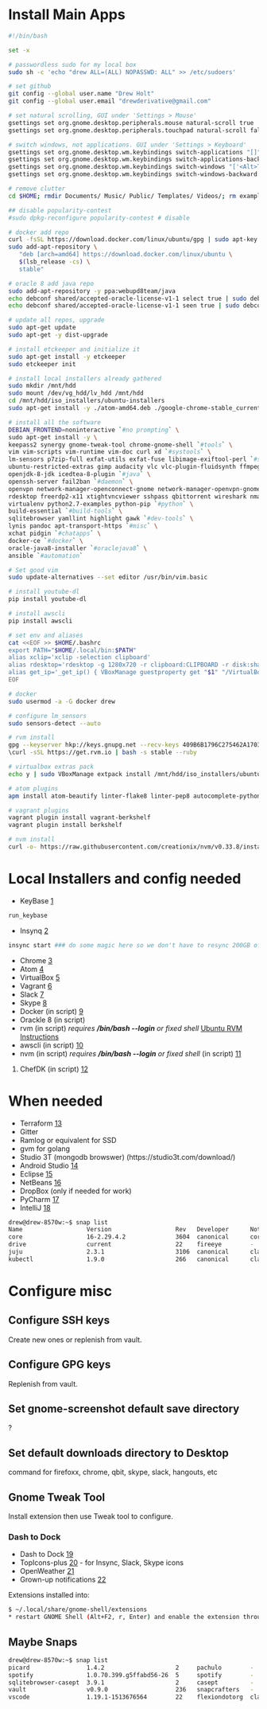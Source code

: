 =Install Main Apps=
<syntaxhighlight lang=bash>
#!/bin/bash

set -x

# passwordless sudo for my local box
sudo sh -c 'echo "drew ALL=(ALL) NOPASSWD: ALL" >> /etc/sudoers'

# set github
git config --global user.name "Drew Holt"
git config --global user.email "drewderivative@gmail.com"

# set natural scrolling, GUI under 'Settings > Mouse'
gsettings set org.gnome.desktop.peripherals.mouse natural-scroll true
gsettings set org.gnome.desktop.peripherals.touchpad natural-scroll false

# switch windows, not applications. GUI under 'Settings > Keyboard'
gsettings set org.gnome.desktop.wm.keybindings switch-applications "[]"
gsettings set org.gnome.desktop.wm.keybindings switch-applications-backward "[]"
gsettings set org.gnome.desktop.wm.keybindings switch-windows "['<Alt>Tab']"
gsettings set org.gnome.desktop.wm.keybindings switch-windows-backward  "['<Alt><Shift>Tab']"

# remove clutter
cd $HOME; rmdir Documents/ Music/ Public/ Templates/ Videos/; rm examples.desktop

## disable popularity-contest
#sudo dpkg-reconfigure popularity-contest # disable

# docker add repo
curl -fsSL https://download.docker.com/linux/ubuntu/gpg | sudo apt-key add -
sudo add-apt-repository \
   "deb [arch=amd64] https://download.docker.com/linux/ubuntu \
   $(lsb_release -cs) \
   stable"

# oracle 8 add java repo
sudo add-apt-repository -y ppa:webupd8team/java
echo debconf shared/accepted-oracle-license-v1-1 select true | sudo debconf-set-selections
echo debconf shared/accepted-oracle-license-v1-1 seen true | sudo debconf-set-selections

# update all repos, upgrade
sudo apt-get update
sudo apt-get -y dist-upgrade

# install etckeeper and initialize it
sudo apt-get install -y etckeeper
sudo etckeeper init

# install local installers already gathered
sudo mkdir /mnt/hdd
sudo mount /dev/vg_hdd/lv_hdd /mnt/hdd
cd /mnt/hdd/iso_installers/ubuntu-installers
sudo apt-get install -y ./atom-amd64.deb ./google-chrome-stable_current_amd64.deb ./insync_1.4.4.37065-artful_amd64.deb ./slack-desktop-3.1.0-amd64.deb ./vagrant_2.0.3_x86_64.deb ./virtualbox-5.2_5.2.8-121009_Ubuntu_zesty_amd64.deb ./skypeforlinux-64.deb ./keybase_amd64.deb ./chefdk_2.4.17-1_amd64.deb

# install all the software
DEBIAN_FRONTEND=noninteractive `#no prompting` \
sudo apt-get install -y \
keepass2 synergy gnome-tweak-tool chrome-gnome-shell `#tools` \
vim vim-scripts vim-runtime vim-doc curl xd `#systools` \
lm-sensors p7zip-full exfat-utils exfat-fuse libimage-exiftool-perl `#systools` \
ubuntu-restricted-extras gimp audacity vlc vlc-plugin-fluidsynth ffmpeg atomicparsley `#media` \
openjdk-8-jdk icedtea-8-plugin `#java` \
openssh-server fail2ban `#daemon` \
openvpn network-manager-openconnect-gnome network-manager-openvpn-gnome `#network-client` \
rdesktop freerdp2-x11 xtightvncviewer sshpass qbittorrent wireshark nmap nikto chkrootkit wavemon namebench apache2-utils mailutils `#netutils` \
virtualenv python2.7-examples python-pip `#python` \
build-essential `#build-tools` \
sqlitebrowser yamllint highlight gawk `#dev-tools` \
lynis pandoc apt-transport-https `#misc` \
xchat pidgin `#chatapps` \
docker-ce `#docker` \
oracle-java8-installer `#oraclejava8` \
ansible `#automation`

# Set good vim
sudo update-alternatives --set editor /usr/bin/vim.basic

# install youtube-dl
pip install youtube-dl

# install awscli
pip install awscli

# set env and aliases
cat <<EOF >> $HOME/.bashrc
export PATH="$HOME/.local/bin:$PATH"
alias xclip='xclip -selection clipboard'
alias rdesktop='rdesktop -g 1280x720 -r clipboard:CLIPBOARD -r disk:share=/home/drew'
alias get_ip='_get_ip() { VBoxManage guestproperty get "$1" "/VirtualBox/GuestInfo/Net/1/V4/IP";}; _get_ip'
EOF

# docker
sudo usermod -a -G docker drew

# configure lm_sensors
sudo sensors-detect --auto

# rvm install
gpg --keyserver hkp://keys.gnupg.net --recv-keys 409B6B1796C275462A1703113804BB82D39DC0E3 7D2BAF1CF37B13E2069D6956105BD0E739499BDB
\curl -sSL https://get.rvm.io | bash -s stable --ruby

# virtualbox extras pack
echo y | sudo VBoxManage extpack install /mnt/hdd/iso_installers/ubuntu-installers/Oracle_VM_VirtualBox_Extension_Pack-5.2.8.vbox-extpack

# atom plugins
apm install atom-beautify linter-flake8 linter-pep8 autocomplete-python django-templates script-runner teletype

# vagrant plugins
vagrant plugin install vagrant-berkshelf
vagrant plugin install berkshelf

# nvm install
curl -o- https://raw.githubusercontent.com/creationix/nvm/v0.33.8/install.sh | bash
</syntaxhighlight>

= Local Installers and config needed =
* KeyBase [https://keybase.io]
<syntaxhighlight lang=bash>
run_keybase
</syntaxhighlight>

* Insynq [https://www.insynchq.com/downloads]
<syntaxhighlight lang=bash>
insync start ### do some magic here so we don't have to resync 200GB of google drive
</syntaxhighlight>

* Chrome [https://www.google.com/chrome/]
* Atom [https://atom.io/]
* VirtualBox [https://www.virtualbox.org/]
* Vagrant [https://www.vagrantup.com/]
* Slack [https://slack.com/downloads/linux]
* Skype [https://www.skype.com/en/get-skype/skype-for-linux/]
* Docker (in script) [https://docs.docker.com/install/linux/docker-ce/ubuntu/#upgrade-docker-ce]
* Orackle 8 (in script)
* rvm (in script) ''requires '''/bin/bash --login''' or fixed shell'' [https://github.com/rvm/ubuntu_rvm Ubuntu RVM Instructions]
* awscli (in script) [https://aws.amazon.com/cli/]
* nvm (in script) ''requires '''/bin/bash --login''' or fixed shell'' (in script) [https://github.com/creationix/nvm]
# ChefDK (in script) [https://downloads.chef.io/chefdk]

= When needed =
* Terraform [https://www.terraform.io/] 
* Gitter
* Ramlog or equivalent for SSD
* gvm for golang
* Studio 3T (mongodb browswer) (https://studio3t.com/download/)
* Android Studio [https://developer.android.com/studio/index.html]
* Eclipse [https://www.eclipse.org/]
* NetBeans [https://netbeans.org/downloads/]
* DropBox (only if needed for work)
* PyCharm [https://www.jetbrains.com/pycharm/download/#section=linux]
* IntelliJ [https://www.jetbrains.com/idea/download/]

<syntaxhighlight lang=bash>
drew@drew-8570w:~$ snap list
Name                  Version                  Rev   Developer      Notes
core                  16-2.29.4.2              3604  canonical      core
drive                 current                  22    fireeye        -
juju                  2.3.1                    3106  canonical      classic
kubectl               1.9.0                    266   canonical      classic
</syntaxhighlight>

=Configure misc=
==Configure SSH keys==
Create new ones or replenish from vault.

==Configure GPG keys==
Replenish from vault.

==  Set gnome-screenshot default save directory ==
?

==Set default downloads directory to Desktop==
command for firefoxx, chrome, qbit, skype, slack, hangouts, etc

== Gnome Tweak Tool ==
Install extension then use Tweak tool to configure.
=== Dash to Dock ===
* Dash to Dock [https://extensions.gnome.org/extension/307/dash-to-dock/]
* TopIcons-plus [https://extensions.gnome.org/extension/1031/topicons/] - for Insync, Slack, Skype icons
* OpenWeather [https://extensions.gnome.org/extension/750/openweather/]
* Grown-up notifications [https://extensions.gnome.org/extension/1335/grown-up-notifications/]

Extensions installed into:
<syntaxhighlight lang=bash>
$ ~/.local/share/gnome-shell/extensions
* restart GNOME Shell (Alt+F2, r, Enter) and enable the extension through gnome-tweak-tool.
</syntaxhighlight>

==Maybe Snaps==
<syntaxhighlight lang=bash>
drew@drew-8570w:~$ snap list
picard                1.4.2                    2     pachulo        -
spotify               1.0.70.399.g5ffabd56-26  5     spotify        -
sqlitebrowser-casept  3.9.1                    2     casept         -
vault                 v0.9.0                   236   snapcrafters   -
vscode                1.19.1-1513676564        22    flexiondotorg  classic
</syntaxhighlight>